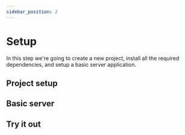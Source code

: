 ```yaml
---
sidebar_position: 2
---
```






# Setup

In this step we're going to create a new project, install all the required dependencies,
and setup a basic server application.

## Project setup

<Tabs groupId="operating-systems">
    <TabItem value="nodejs-vscode" label="Node.js (VSCode)" default>
        <NodeJsProject />
    </TabItem>
    <TabItem value="dotnet-vscode" label=".NET 6 (VSCode)">
        <DotNetVsCodeProject />
    </TabItem>
    <TabItem value="dotnet-vs2022" label=".NET 6 (VS2022)">
        <DotNetVs2022Project />
    </TabItem>
</Tabs>

## Basic server

<Tabs groupId="operating-systems">
    <TabItem value="nodejs-vscode" label="Node.js (VSCode)" default>
        <NodeJsServer />
    </TabItem>
    <TabItem value="dotnet-vscode" label=".NET 6 (VSCode)">
        <DotNetVsCodeServer />
    </TabItem>
    <TabItem value="dotnet-vs2022" label=".NET 6 (VS2022)">
        <DotNetVs2022Server />
    </TabItem>
</Tabs>

## Try it out

<Tabs groupId="operating-systems">
    <TabItem value="nodejs-vscode" label="Node.js (VSCode)" default>
        <NodeJsTest />
    </TabItem>
    <TabItem value="dotnet-vscode" label=".NET 6 (VSCode)">
        <DotNetVsCodeTest />
    </TabItem>
    <TabItem value="dotnet-vs2022" label=".NET 6 (VS2022)">
        <DotNetVs2022Test />
    </TabItem>
</Tabs>

